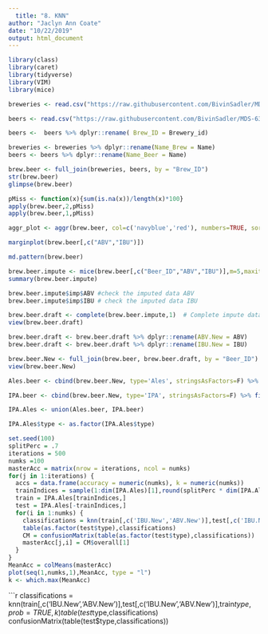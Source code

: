 ```yaml
---
  title: "8. KNN"
author: "Jaclyn Ann Coate"
date: "10/22/2019"
output: html_document
---
```

  
  ```r
library(class)
library(caret)
library(tidyverse)
library(VIM)
library(mice)
```

```r
breweries <- read.csv("https://raw.githubusercontent.com/BivinSadler/MDS-6306-Doing-Data-Science-Fall-2019/master/Unit%208%20and%209%20Case%20Study%201/Breweries.csv", header = TRUE, strip.white=TRUE)

beers <- read.csv("https://raw.githubusercontent.com/BivinSadler/MDS-6306-Doing-Data-Science-Fall-2019/master/Unit%208%20and%209%20Case%20Study%201/Beers.csv", header = TRUE)

beers <-  beers %>% dplyr::rename( Brew_ID = Brewery_id)

breweries <- breweries %>% dplyr::rename(Name_Brew = Name)  
beers <- beers %>% dplyr::rename(Name_Beer = Name)

brew.beer <- full_join(breweries, beers, by = "Brew_ID")
str(brew.beer)
glimpse(brew.beer)
```

```r
pMiss <- function(x){sum(is.na(x))/length(x)*100}
apply(brew.beer,2,pMiss)
apply(brew.beer,1,pMiss)
```

```r
aggr_plot <- aggr(brew.beer, col=c('navyblue','red'), numbers=TRUE, sortVars=TRUE, labels=names(brew.beer), cex.axis=.7, gap=3, ylab=c("Histogram of missing data","Pattern"))

marginplot(brew.beer[,c("ABV","IBU")])

md.pattern(brew.beer)
```


```r
brew.beer.impute <- mice(brew.beer[,c("Beer_ID","ABV","IBU")],m=5,maxit=50,meth='pmm',seed=100)
summary(brew.beer.impute)

brew.beer.impute$imp$ABV #check the imputed data ABV
brew.beer.impute$imp$IBU # check the imputed data IBU

brew.beer.draft <- complete(brew.beer.impute,1)  # Complete impute dataset
view(brew.beer.draft)
```

```r
brew.beer.draft <- brew.beer.draft %>% dplyr::rename(ABV.New = ABV)
brew.beer.draft <- brew.beer.draft %>% dplyr::rename(IBU.New = IBU)

brew.beer.New <- full_join(brew.beer, brew.beer.draft, by = "Beer_ID")
view(brew.beer.New)
```



```r
Ales.beer <- cbind(brew.beer.New, type='Ales', stringsAsFactors=F) %>% filter(grepl('\\bale\\b', Style, ignore.case=T))

IPA.beer <- cbind(brew.beer.New, type='IPA', stringsAsFactors=F) %>% filter(grepl('\\bIPA\\b', Style, ignore.case=T))

IPA.Ales <- union(Ales.beer, IPA.beer)

IPA.Ales$type <- as.factor(IPA.Ales$type)
```

```r
set.seed(100)
splitPerc = .7
iterations = 500
numks =100 
masterAcc = matrix(nrow = iterations, ncol = numks)
for(j in 1:iterations) {
  accs = data.frame(accuracy = numeric(numks), k = numeric(numks))
  trainIndices = sample(1:dim(IPA.Ales)[1],round(splitPerc * dim(IPA.Ales)[1]))
  train = IPA.Ales[trainIndices,]
  test = IPA.Ales[-trainIndices,]
  for(i in 1:numks) {
    classifications = knn(train[,c('IBU.New','ABV.New')],test[,c('IBU.New','ABV.New')],as.factor(train$type), prob = TRUE, k = i)
    table(as.factor(test$type),classifications)
    CM = confusionMatrix(table(as.factor(test$type),classifications))
    masterAcc[j,i] = CM$overall[1]
  }
}
MeanAcc = colMeans(masterAcc)
plot(seq(1,numks,1),MeanAcc, type = "l")
k <- which.max(MeanAcc)
```

```r
classifications = knn(train[,c('IBU.New','ABV.New')],test[,c('IBU.New','ABV.New')],train$type, prob = TRUE, k)
table(test$type,classifications)
confusionMatrix(table(test$type,classifications))
